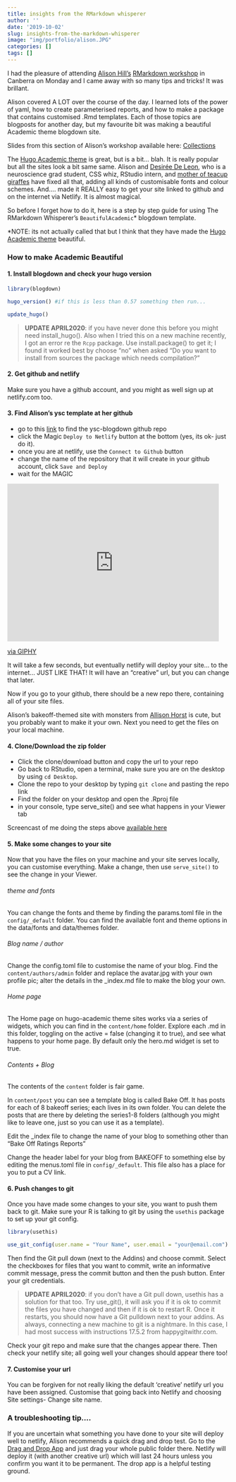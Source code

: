 ```yaml
---
title: insights from the RMarkdown whisperer
author: ''
date: '2019-10-02'
slug: insights-from-the-markdown-whisperer
image: "img/portfolio/alison.JPG"
categories: []
tags: []
---
```


I had the pleasure of attending [Alison Hill's](@apreshill) [RMarkdown workshop](https://ysc-rmarkdown.netlify.com/) in Canberra on Monday and I came away with so many tips and tricks! It was brillant. 

Alison covered A LOT over the course of the day. I learned lots of the power of yaml, how to create parameterised reports, and how to make a package that contains customised .Rmd templates. Each of those topics are blogposts for another day, but my favourite bit was making a beautiful Academic theme blogdown site. 

Slides from this section of Alison's workshop available here: [Collections](https://ysc-rmarkdown.netlify.com/slides/04-collections.html#1) 

The [Hugo Academic theme](https://themes.gohugo.io/academic/) is great, but is a bit... blah. It is really popular but all the sites look a bit same same.  Alison and [Desirée De Leon](@dcossyle), who is a neuroscience grad student, CSS whiz, RStudio intern, and [mother of teacup giraffes](https://tinystats.github.io/teacups-giraffes-and-statistics/) have fixed all that, adding all kinds of customisable fonts and colour schemes.  And.... made it REALLY easy to get your site linked to github and on the internet via Netlify. It is almost magical. 

So before I forget how to do it, here is a step by step guide for using The RMarkdown Whisperer's `BeautifulAcademic`*  blogdown template. 

*NOTE: its not actually called that but I think that they have made the [Hugo Academic theme](https://themes.gohugo.io/academic/) beautiful. 



### How to make Academic Beautiful

#### 1. Install blogdown and check your hugo version

```r

library(blogdown)

hugo_version() #if this is less than 0.57 something then run...

update_hugo()

```

> **UPDATE APRIL2020**: 
if you have never done this before you might need install_hugo(). Also when I tried this on a new machine recently, I got an error re the `Rcpp` package. Use install.package() to get it; I found it worked best by choose "no" when asked "Do you want to install from sources the package which needs compilation?"

#### 2. Get github and netlify

Make sure you have a github account, and you might as well sign up at netlify.com too.

#### 3. Find Alison's ysc template at her github 

- go to this [link](https://github.com/ysc2019-workshop/04-blogdown) to find the ysc-blogdown github repo
- click the Magic `Deploy to Netlify` button at the bottom (yes, its ok- just do it). 
- once you are at netlify, use the `Connect to Github` button
- change the name of the repository that it will create in your github account, click `Save and Deploy`
- wait for the MAGIC

<iframe src="https://giphy.com/embed/l2YWs1NexTst9YmFG" width="480" height="358" frameBorder="0" class="giphy-embed" allowFullScreen></iframe><p><a href="https://giphy.com/gifs/Filmeditor--halloween-ashley-olsen-l2YWs1NexTst9YmFG">via GIPHY</a></p>


It will take a few seconds, but eventually netlify will deploy your site... to the internet... JUST LIKE THAT! It will have an "creative" url, but you can change that later. 

Now if you go to your github, there should be a new repo there, containing all of your site files. 

Alison's bakeoff-themed site with monsters from [Allison Horst](https://github.com/allisonhorst/stats-illustrations) is cute, but you probably want to make it your own. Next you need to get the files on your local machine. 

#### 4. Clone/Download the zip folder 
- Click the clone/download button and copy the url to your repo 
- Go back to RStudio, open a terminal, make sure you are on the desktop by using `cd Desktop`.
- Clone the repo to your desktop by typing `git clone` and pasting the repo link 
- Find the folder on your desktop and open the .Rproj file
- in your console, type serve_site() and see what happens in your Viewer tab

Screencast of me doing the steps above [available here](https://youtu.be/9UIkbAZuLtU)

#### 5. Make some changes to your site

Now that you have the files on your machine and your site serves locally, you can customise everything. Make a change, then use `serve_site()` to see the change in your Viewer. 

###### theme and fonts

You can change the fonts and theme by finding the params.toml file in the `config/_default` folder. You can find the available font and theme options in the data/fonts and data/themes folder.

###### Blog name / author

Change the config.toml file to customise the name of your blog. 
Find the `content/authors/admin` folder and replace the avatar.jpg with your own profile pic; alter the details in the _index.md file to make the blog your own. 

###### Home page

The Home page on hugo-academic theme sites works via a series of widgets, which you can find in the `content/home` folder. Explore each .md in this folder, toggling on the active = false (changing it to true), and see what happens to your home page. By default only the hero.md widget is set to true. 

###### Contents + Blog

The contents of the `content` folder is fair game. 

In `content/post` you can see a template blog is called Bake Off. It has posts for each of 8 bakeoff series; each lives in its own folder. You can delete the posts that are there by deleting the series1-8 folders (although you might like to leave one, just so you can use it as a template). 

Edit the _index file to change the name of your blog to something other than "Bake Off Ratings Reports"

Change the header label for your blog from BAKEOFF to something else by editing the menus.toml file in `config/_default`. This file also has a place for you to put a CV link. 



#### 6. Push changes to git

Once you have made some changes to your site, you want to push them back to git. Make sure your R is talking to git by using the `usethis` package to set up your git config.

```r
library(usethis)

use_git_config(user.name = "Your Name", user.email = "your@email.com")

```


Then find the Git pull down (next to the Addins) and choose commit. Select the checkboxes for files that you want to commit, write an informative commit message, press the commit button and then the push button. Enter your git credentials. 

> **UPDATE APRIL2020**: if you don't have a Git pull down, usethis has a solution for that too. Try use_git(), it will ask you if it is ok to commit the files you have changed and then if it is ok to restart R. Once it restarts, you should now have a Git pulldown next to your addins. As always, connecting a new machine to git is a nightmare. In this case, I had most success with instructions 17.5.2 from happygitwithr.com.


Check your git repo and make sure that the changes appear there. Then check your netlify site; all going well your changes should appear there too!

#### 7. Customise your url

You can be forgiven for not really liking the default 'creative' netlify url you have been assigned. Customise that going back into Netlify and choosing Site settings- Change site name. 


### A troubleshooting tip....

If you are uncertain what something you have done to your site will deploy well to netlify, Alison recommends a quick drag and drop test. Go to the [Drag and Drop App](https://app.netlify.com/drop) and just drag your whole public folder there. 
Netlify will deploy it (with another creative url) which will last 24 hours unless you confirm you want it to be permanent. The drop app is a helpful testing ground. 